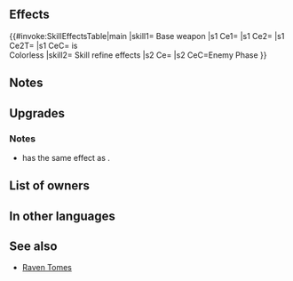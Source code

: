 {{Weapon Infobox
|tagid=SID_悠久の書
|weaponType=Red Tome
|might=14
|range=2
|effect=Grants weapon-triangle advantage against colorless foes, and inflicts weapon-triangle disadvantage on colorless foes during combat.
|cost=400
|exclusive=1
|required=—
|userVersion1=Closed
|userVersion2=Open
|userVersion3=Gleam Closed
|userVersion4=Gleam Open
|statModifiers=0,14,0,0,0
|refinePaths=default
|refineSP=400
|refineMedals=500
|refineDews=200
|effectSkill1=If foe initiates combat, grants Def/Res+4 during combat.
|iconSkill1=Bracing Stance W.png
|tagidExtraSkill1=構
|properties=
}}
==Effects==
{{#invoke:SkillEffectsTable|main
|skill1={{SCi|weapon}} Base weapon
|s1 Ce1={{Eft|New WTA}}
|s1 Ce2={{Eft|New WTD}}
|s1 Ce2T={{Tgt|Foe}}
|s1 CeC={{Tgt|Foe}} is<br>{{Wti|group=1|Colorless}} Colorless
|skill2={{Si|Eternal Tome|refine=Skill1}} Skill refine effects
|s2 Ce={{Eft|Temporary buffs|Def/Res|4}}
|s2 CeC=Enemy Phase
}}
==Notes==
{{New WTA|colorless}}
==Upgrades==
{{Weapon Upgrade List}}
===Notes===
* {{St|Eternal Tome|refine=Skill1}} has the same effect as {{St|Bracing Stance 2}}.
{{IfFoeInitiates}}
{{Temporary buffs|name={{St|Eternal Tome|refine=Skill1}}}}
==List of owners==
{{Skill Hero List}}
==In other languages==
{{OtherLanguages
|japanese=悠久の書
|german=Ewiges Buch
|spanishEU=Grimorio eterno
|spanishLA=Grimorio eterno
|french=Tome éternel
|italian=Tomo eterno
|chineseTW=悠久之書
|portuguese=Tomo eterno
}}
==See also==
{{See also skills|cond=(Description LIKE '%grants weapon-triangle advantage%' AND Description LIKE '%colorless%weapon-triangle%' OR Description LIKE '%if foe initiates combat, grants Def/Res+%during combat%') AND Exclusive='1'}}
* [[Raven Tomes]]
{{Weapons Navbox}}